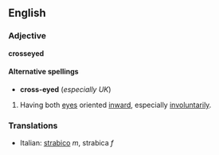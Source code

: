 ==English==
===Adjective===
'''crosseyed'''

====Alternative spellings====
*'''cross-eyed''' (''especially UK'')

#Having both [[eye]]s oriented [[inward]], especially [[involuntarily]].

===Translations===
*Italian: [[strabico]] ''m'', strabica ''f''